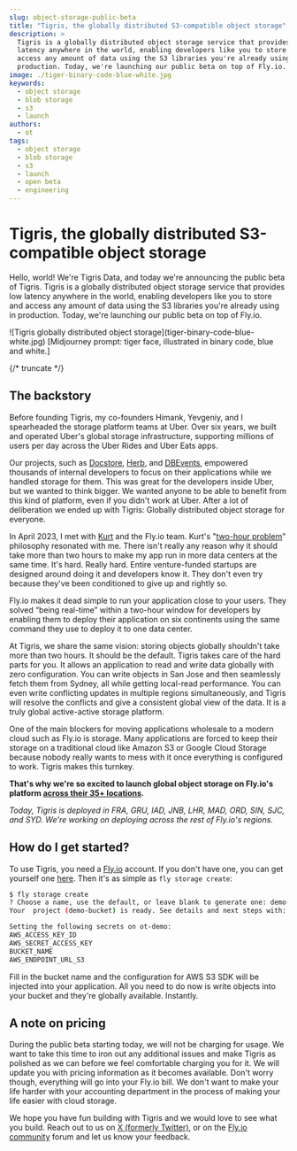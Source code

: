 ```yaml
---
slug: object-storage-public-beta
title: "Tigris, the globally distributed S3-compatible object storage"
description: >
  Tigris is a globally distributed object storage service that provides low
  latency anywhere in the world, enabling developers like you to store and
  access any amount of data using the S3 libraries you're already using in
  production. Today, we're launching our public beta on top of Fly.io.
image: ./tiger-binary-code-blue-white.jpg
keywords:
  - object storage
  - blob storage
  - s3
  - launch
authors:
  - ot
tags:
  - object storage
  - blob storage
  - s3
  - launch
  - open beta
  - engineering
---
```


# Tigris, the globally distributed S3-compatible object storage

Hello, world! We're Tigris Data, and today we're announcing the public beta of
Tigris. Tigris is a globally distributed object storage service that provides
low latency anywhere in the world, enabling developers like you to store and
access any amount of data using the S3 libraries you're already using in
production. Today, we're launching our public beta on top of Fly.io.

<span align="center">
  ![Tigris globally distributed object
  storage](tiger-binary-code-blue-white.jpg) [Midjourney prompt: tiger face,
  illustrated in binary code, blue and white.]
</span>

{/* truncate */}

## The backstory

Before founding Tigris, my co-founders Himank, Yevgeniy, and I spearheaded the
storage platform teams at Uber. Over six years, we built and operated Uber's
global storage infrastructure, supporting millions of users per day across the
Uber Rides and Uber Eats apps.

Our projects, such as
[Docstore](https://www.uber.com/en-US/blog/schemaless-sql-database/),
[Herb](https://www.uber.com/en-PK/blog/herb-datacenter-replication/), and
[DBEvents](https://www.uber.com/en-PK/blog/dbevents-ingestion-framework/),
empowered thousands of internal developers to focus on their applications while
we handled storage for them. This was great for the developers inside Uber, but
we wanted to think bigger. We wanted anyone to be able to benefit from this kind
of platform, even if you didn't work at Uber. After a lot of deliberation we
ended up with Tigris: Globally distributed object storage for everyone.

In April 2023, I met with [Kurt](https://twitter.com/mrkurt) and the Fly.io
team. Kurt's
"[two-hour problem](https://fly.io/blog/we-raised-a-bunch-of-money/)" philosophy
resonated with me. There isn't really any reason why it should take more than
two hours to make my app run in more data centers at the same time. It's hard.
Really hard. Entire venture-funded startups are designed around doing it and
developers know it. They don't even try because they've been conditioned to give
up and rightly so.

Fly.io makes it dead simple to run your application close to your users. They
solved “being real-time” within a two-hour window for developers by enabling
them to deploy their application on six continents using the same command they
use to deploy it to one data center.

At Tigris, we share the same vision: storing objects globally shouldn't take
more than two hours. It should be the default. Tigris takes care of the hard
parts for you. It allows an application to read and write data globally with
zero configuration. You can write objects in San Jose and then seamlessly fetch
them from Sydney, all while getting local-read performance. You can even write
conflicting updates in multiple regions simultaneously, and Tigris will resolve
the conflicts and give a consistent global view of the data. It is a truly
global active-active storage platform.

One of the main blockers for moving applications wholesale to a modern cloud
such as Fly.io is storage. Many applications are forced to keep their storage on
a traditional cloud like Amazon S3 or Google Cloud Storage because nobody really
wants to mess with it once everything is configured to work. Tigris makes this
turnkey.

**That's why we're so excited to launch global object storage on Fly.io's
platform [across their 35+ locations](https://fly.io/docs/reference/regions/).**

_Today, Tigris is deployed in FRA, GRU, IAD, JNB, LHR, MAD, ORD, SIN, SJC, and
SYD. We're working on deploying across the rest of Fly.io's regions._

## How do I get started?

To use Tigris, you need a [Fly.io](https://fly.io/) account. If you don't have
one, you can get yourself one [here](https://fly.io/app/sign-up). Then it's as
simple as `fly storage create`:

```bash
$ fly storage create
? Choose a name, use the default, or leave blank to generate one: demo-bucket
Your  project (demo-bucket) is ready. See details and next steps with:

Setting the following secrets on ot-demo:
AWS_ACCESS_KEY_ID
AWS_SECRET_ACCESS_KEY
BUCKET_NAME
AWS_ENDPOINT_URL_S3
```

Fill in the bucket name and the configuration for AWS S3 SDK will be injected
into your application. All you need to do now is write objects into your bucket
and they're globally available. Instantly.

## A note on pricing

During the public beta starting today, we will not be charging for usage. We
want to take this time to iron out any additional issues and make Tigris as
polished as we can before we feel comfortable charging you for it. We will
update you with pricing information as it becomes available. Don't worry though,
everything will go into your Fly.io bill. We don't want to make your life harder
with your accounting department in the process of making your life easier with
cloud storage.

We hope you have fun building with Tigris and we would love to see what you
build. Reach out to us on
[X (formerly Twitter)](https://twitter.com/TigrisData), or on the
[Fly.io community](https://community.fly.io/tag/storage) forum and let us know
your feedback.

